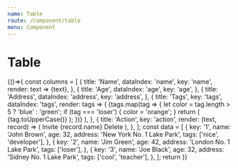 ```yaml
---
name: Table
route: /component/table
menu: Component
---
```



# Table

<Playground>
  {()=>{
  const columns = [
  {
    title: 'Name',
    dataIndex: 'name',
    key: 'name',
    render: text => <a>{text}</a>,
  },
  {
    title: 'Age',
    dataIndex: 'age',
    key: 'age',
  },
  {
    title: 'Address',
    dataIndex: 'address',
    key: 'address',
  },
  {
    title: 'Tags',
    key: 'tags',
    dataIndex: 'tags',
    render: tags => (
      <React.Fragment>
        {tags.map(tag => {
          let color = tag.length > 5 ? 'blue' : 'green';
          if (tag === 'loser') {
            color = 'orange';
          }
          return (
            <Tag color={color} key={tag}>
              {tag.toUpperCase()}
            </Tag>
          );
        })}
      </React.Fragment>
    ),
  },
  {
    title: 'Action',
    key: 'action',
    render: (text, record) => (
      <Space size="middle">
        <a>Invite {record.name}</a>
        <a>Delete</a>
      </Space>
    ),
  },
  ];
  const data = [
      {
        key: '1',
        name: 'John Brown',
        age: 32,
        address: 'New York No. 1 Lake Park',
        tags: ['nice', 'developer'],
      },
      {
        key: '2',
        name: 'Jim Green',
        age: 42,
        address: 'London No. 1 Lake Park',
        tags: ['loser'],
      },
      {
        key: '3',
        name: 'Joe Black',
        age: 32,
        address: 'Sidney No. 1 Lake Park',
        tags: ['cool', 'teacher'],
      },
    ];
  return <Table columns={columns} dataSource={data} />
}}

</Playground>
